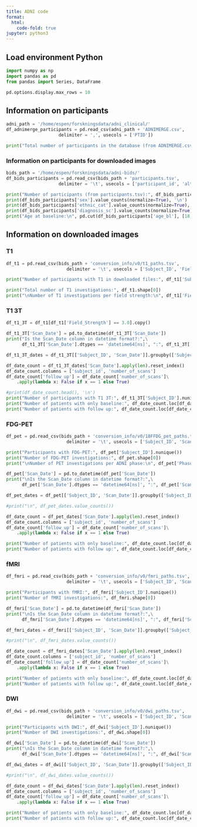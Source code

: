 ```yaml
---
title: ADNI code
format:
  html:
    code-fold: true
jupyter: python3
---
```



## Load environment Python {#load-environment-python}

```python
import numpy as np
import pandas as pd
from pandas import Series, DataFrame

pd.options.display.max_rows = 10
```


## Information on participants {#information-on-participants}

```python
adni_path = '/home/espen/forskningsdata/adni_clinical/'
df_adnimerge_participants = pd.read_csv(adni_path + 'ADNIMERGE.csv',
                    delimiter = ',', usecols = ['PTID'])

print("Total number of participants in the database (from ADNIMERGE.csv):", df_adnimerge_participants['PTID'].nunique(), '\n')
```


### Information on participants for downloaded images {#information-on-participants-for-downloaded-images}

```python
bids_path = '/home/espen/forskningsdata/adni-bids/'
df_bids_participants = pd.read_csv(bids_path + 'participants.tsv',
                    delimiter = '\t', usecols = ['participant_id', 'alternative_id_1','sex','age_bl','ethnic_cat','diagnosis_sc'])

print("Number of participants (from participants.tsv):", df_bids_participants['participant_id'].nunique(), '\n')
print(df_bids_participants['sex'].value_counts(normalize=True), '\n')
print(df_bids_participants['ethnic_cat'].value_counts(normalize=True), '\n')
print(df_bids_participants['diagnosis_sc'].value_counts(normalize=True), '\n')
print("Age at baseline:\n", pd.cut(df_bids_participants['age_bl'], [18, 65, 90, 100]).value_counts(normalize=True))
```


## Information on downloaded images {#information-on-downloaded-images}


### T1 {#t1}

```python
df_t1 = pd.read_csv(bids_path + 'conversion_info/v0/t1_paths.tsv',
                       delimiter = '\t', usecols = ['Subject_ID', 'Field_Strength', 'Scan_Date'])

print("Number of participants with T1 in downloaded files:", df_t1['Subject_ID'].nunique())

print("Total number of T1 investigations:", df_t1.shape[0])
print("\nNumber of T1 investigations per field strength:\n", df_t1['Field_Strength'].value_counts())
```


### T1 3T {#t1-3t}

```python
df_t1_3T = df_t1[df_t1['Field_Strength'] == 3.0].copy()

df_t1_3T['Scan_Date'] = pd.to_datetime(df_t1_3T['Scan_Date'])
print("Is the Scan_Date column in datetime format?:",\
      df_t1_3T['Scan_Date'].dtypes == 'datetime64[ns]', ":", df_t1_3T['Scan_Date'].dtypes, '\n')

df_t1_3T_dates = df_t1_3T[['Subject_ID', 'Scan_Date']].groupby(['Subject_ID'])

df_date_count = df_t1_3T_dates['Scan_Date'].apply(len).reset_index()
df_date_count.columns = ['subject_id', 'number_of_scans']
df_date_count['follow_up'] = df_date_count['number_of_scans']\
    .apply(lambda x: False if x == 1 else True)

#print(df_date_count.head(), '\n')
print("Number of participants with T1 3T:", df_t1_3T['Subject_ID'].nunique())
print("Number of patients with only baseline:", df_date_count.loc[df_date_count['follow_up'] == False]['subject_id'].count())
print("Number of patients with follow up:", df_date_count.loc[df_date_count['follow_up'] == True]['subject_id'].count())
```


### FDG-PET {#fdg-pet}

```python
df_pet = pd.read_csv(bids_path + 'conversion_info/v0/18FFDG_pet_paths.tsv',
                       delimiter = '\t', usecols = ['Subject_ID', 'Scan_Date', 'Phase'])

print("Participants with FDG-PET:", df_pet['Subject_ID'].nunique())
print("Number of FDG-PET investigations:", df_pet.shape[0])
print("\nNumber of PET investigations per ADNI phase:\n", df_pet['Phase'].value_counts())
```

```python
df_pet['Scan_Date'] = pd.to_datetime(df_pet['Scan_Date'])
print("\nIs the Scan_Date column in datetime format?:",\
      df_pet['Scan_Date'].dtypes == 'datetime64[ns]', ":", df_pet['Scan_Date'].dtypes, '\n')

df_pet_dates = df_pet[['Subject_ID', 'Scan_Date']].groupby(['Subject_ID'])

#print("\n", df_pet_dates.value_counts())

df_date_count = df_pet_dates['Scan_Date'].apply(len).reset_index()
df_date_count.columns = ['subject_id', 'number_of_scans']
df_date_count['follow_up'] = df_date_count['number_of_scans']\
    .apply(lambda x: False if x == 1 else True)

print("Number of patients with only baseline:", df_date_count.loc[df_date_count['follow_up'] == False]['subject_id'].count())
print("Number of patients with follow up:", df_date_count.loc[df_date_count['follow_up'] == True]['subject_id'].count())
```


### fMRI {#fmri}

```python
df_fmri = pd.read_csv(bids_path + 'conversion_info/v0/fmri_paths.tsv',
                       delimiter = '\t', usecols = ['Subject_ID', 'Scan_Date', 'Visit'])

print("Participants with fMRI:", df_fmri['Subject_ID'].nunique())
print("Number of fMRI investigations:", df_fmri.shape[0])
```

```python
df_fmri['Scan_Date'] = pd.to_datetime(df_fmri['Scan_Date'])
print("\nIs the Scan_Date column in datetime format?:",\
      df_fmri['Scan_Date'].dtypes == 'datetime64[ns]', ":", df_fmri['Scan_Date'].dtypes, '\n')

df_fmri_dates = df_fmri[['Subject_ID', 'Scan_Date']].groupby(['Subject_ID'])

#print("\n", df_fmri_dates.value_counts())

df_date_count = df_fmri_dates['Scan_Date'].apply(len).reset_index()
df_date_count.columns = ['subject_id', 'number_of_scans']
df_date_count['follow_up'] = df_date_count['number_of_scans']\
    .apply(lambda x: False if x == 1 else True)

print("Number of patients with only baseline:", df_date_count.loc[df_date_count['follow_up'] == False]['subject_id'].count())
print("Number of patients with follow up:", df_date_count.loc[df_date_count['follow_up'] == True]['subject_id'].count())
```


### DWI {#dwi}

```python
df_dwi = pd.read_csv(bids_path + 'conversion_info/v0/dwi_paths.tsv',
                       delimiter = '\t', usecols = ['Subject_ID', 'Scan_Date', 'Visit'])

print("Participants with DWI:", df_dwi['Subject_ID'].nunique())
print("Number of DWI investigations:", df_dwi.shape[0])
```

```python
df_dwi['Scan_Date'] = pd.to_datetime(df_dwi['Scan_Date'])
print("\nIs the Scan_Date column in datetime format?:",\
      df_dwi['Scan_Date'].dtypes == 'datetime64[ns]', ":", df_dwi['Scan_Date'].dtypes, '\n')

df_dwi_dates = df_dwi[['Subject_ID', 'Scan_Date']].groupby(['Subject_ID'])

#print("\n", df_dwi_dates.value_counts())

df_date_count = df_dwi_dates['Scan_Date'].apply(len).reset_index()
df_date_count.columns = ['subject_id', 'number_of_scans']
df_date_count['follow_up'] = df_date_count['number_of_scans']\
    .apply(lambda x: False if x == 1 else True)

print("Number of patients with only baseline:", df_date_count.loc[df_date_count['follow_up'] == False]['subject_id'].count())
print("Number of patients with follow up:", df_date_count.loc[df_date_count['follow_up'] == True]['subject_id'].count())
```

